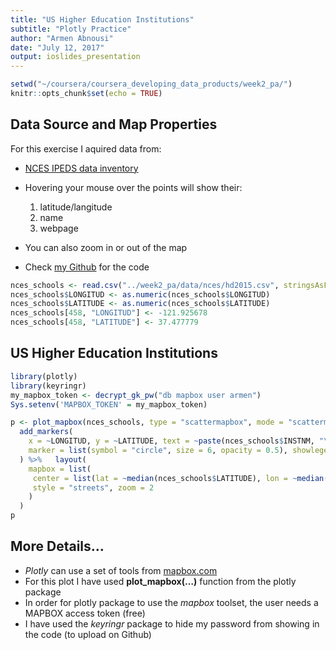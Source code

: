 ```yaml
---
title: "US Higher Education Institutions"
subtitle: "Plotly Practice"
author: "Armen Abnousi"
date: "July 12, 2017"
output: ioslides_presentation
---
```


```r
setwd("~/coursera/coursera_developing_data_products/week2_pa/")
knitr::opts_chunk$set(echo = TRUE)
```
<style>

.footer {
    color: black; background: white;
    position: fixed; top: 90%;
    text-align:left; width:100%;
}

</style>

## Data Source and Map Properties
For this exercise I aquired data from: 

+ [NCES IPEDS data inventory](https://nces.ed.gov/ipeds/datacenter/data/HD2015.zip) 

+ Hovering your mouse over the points will show their:
    1. latitude/langitude
    2. name
    3. webpage
        
+ You can also zoom in or out of the map
+ Check [my Github](https://github.com/armensly/plotly_practice) for the code 


```r
nces_schools <- read.csv("../week2_pa/data/nces/hd2015.csv", stringsAsFactors = FALSE, fileEncoding = "CP1252")
nces_schools$LONGITUD <- as.numeric(nces_schools$LONGITUD)
nces_schools$LATITUDE <- as.numeric(nces_schools$LATITUDE)
nces_schools[458, "LONGITUD"] <- -121.925678
nces_schools[458, "LATITUDE"] <- 37.477779
```

## US Higher Education Institutions 

```r
library(plotly)
library(keyringr)
my_mapbox_token <- decrypt_gk_pw("db mapbox user armen")
Sys.setenv('MAPBOX_TOKEN' = my_mapbox_token)

p <- plot_mapbox(nces_schools, type = "scattermapbox", mode = "scattermapbox") %>%
  add_markers(
    x = ~LONGITUD, y = ~LATITUDE, text = ~paste(nces_schools$INSTNM, "\nwebpage: ", nces_schools$WEBADDR), 
    marker = list(symbol = "circle", size = 6, opacity = 0.5), showlegend = FALSE, hoverinfo = "lat+lon+text",
  ) %>%   layout(
    mapbox = list(
     center = list(lat = ~median(nces_schools$LATITUDE), lon = ~median(nces_schools$LONGITUD)),
     style = "streets", zoom = 2
    )
  )
p
```

## More Details... 

- *Plotly* can use a set of tools from [mapbox.com](https://www.mapbox.com)
- For this plot I have used **plot_mapbox(...)** function from the plotly package
- In order for plotly package to use the *mapbox* toolset, the user needs a MAPBOX access token (free)
- I have used the *keyringr* package to hide my password from showing in the code (to upload on Github)